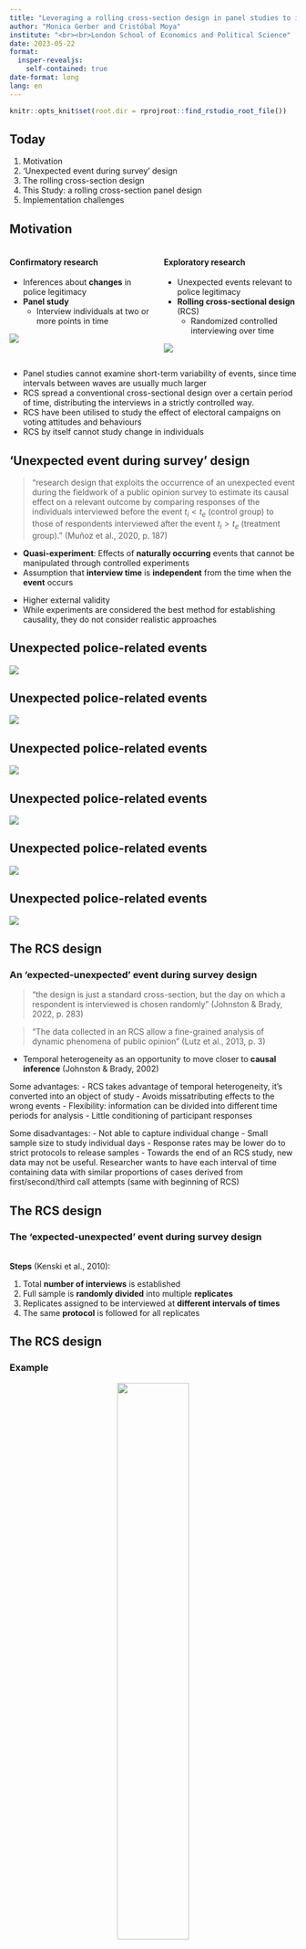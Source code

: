 ```yaml
---
title: "Leveraging a rolling cross-section design in panel studies to investigate police legitimacy"
author: "Monica Gerber and Cristóbal Moya"
institute: "<br><br>London School of Economics and Political Science"
date: 2023-05-22
format: 
  insper-revealjs:
    self-contained: true
date-format: long
lang: en
---
```


```r
knitr::opts_knit$set(root.dir = rprojroot::find_rstudio_root_file())
```


## Today

1. Motivation
1. 'Unexpected event during survey' design
2. The rolling cross-section design
3. This Study: a rolling cross-section panel design
4. Implementation challenges


## Motivation

::: {.columns}
::: {.column}
#### Confirmatory research
- Inferences about **changes** in police legitimacy
- **Panel study**
  - Interview individuals at two or more points in time

![](images/panel.png)
::: 

::: {.column}
::: {.fragment}
#### Exploratory research

- Unexpected events relevant to police legitimacy
- **Rolling cross-sectional design** (RCS)
  - Randomized controlled interviewing over time

![](images/rcs.png)
::: 
:::
:::


::: notes
- Panel studies cannot examine short-term variability of events, since time intervals between waves are usually much larger
- RCS spread a conventional cross-sectional design over a certain period of time, distributing the interviews in a strictly controlled way.
- RCS have been utilised to study the effect of electoral campaigns on voting attitudes and behaviours
- RCS by itself cannot study change in individuals
:::

## 'Unexpected event during survey' design

> "research design that exploits the occurrence of an unexpected event during the fieldwork of a public opinion survey to estimate its causal effect on a relevant outcome by comparing responses of the individuals interviewed before the event $t_i<t_e$ (control group) to those of respondents interviewed after the event $t_i>t_e$ (treatment group)." (Muñoz et al., 2020, p. 187)

- **Quasi-experiment**: Effects of **naturally occurring** events that cannot be manipulated through controlled experiments 
- Assumption that **interview time** is **independent** from the time when the **event** occurs

::: notes
- Higher external validity
- While experiments are considered the best method for establishing causality, they do not consider realistic approaches 
:::

## Unexpected police-related events

![](images/eventos1.PNG)

## Unexpected police-related events

![](images/eventos2.PNG)

## Unexpected police-related events

![](images/eventos3.PNG)

## Unexpected police-related events

![](images/eventos4.PNG)

## Unexpected police-related events

![](images/eventos5.PNG)

## Unexpected police-related events

![](images/eventos6.PNG)

## The RCS design

### An 'expected-unexpected' event during survey design

> "the design is just a standard cross-section, but the day on which a respondent is interviewed is chosen randomly" (Johnston & Brady, 2022, p. 283)

> "The data collected in an RCS allow a fine-grained analysis of dynamic phenomena of public opinion" (Lutz et al., 2013, p. 3)

- Temporal heterogeneity as an opportunity to move closer to **causal inference** (Johnston & Brady, 2002)


::: notes
Some advantages:
- RCS takes advantage of temporal heterogeneity, it's converted into an object of study
- Avoids missatributing effects to the wrong events
- Flexibility: information can be divided into different time periods for analysis
- Little conditioning of participant responses

Some disadvantages:
- Not able to capture individual change
- Small sample size to study individual days
- Response rates may be lower do to strict protocols to release samples
- Towards the end of an RCS study, new data may not be useful. Researcher wants to have each interval of time containing data with similar proportions of cases derived from first/second/third call attempts (same with beginning of RCS) 

:::

## The RCS design
### The 'expected-unexpected' event during survey design
<br>
**Steps** (Kenski et al., 2010):

1. Total **number of interviews** is established
2. Full sample is **randomly divided** into multiple **replicates**
3. Replicates assigned to be interviewed at **different intervals of times**
4. The same **protocol** is followed for all replicates

## The RCS design
### Example
<center>
<img src="images/women.png" height="50%" width="50%">
</center>
::: aside

[Jiménez-Sánchez et al., 2022](https://academic.oup.com/poq/article/86/3/597/6697928)

:::

::: notes
- Analyze how the public reacts to the International Women's Day in Spain 2019. 
- Nationally representative telephone survey based on a RCS design through a daily tracking over 20 total days, before and after the protest day. Between 100 and 120 interviews were conducted each day
- Respondents were divided into two groups, treated and not treated.
- Findings confirm that such hybrid media protest can broaden their audience, generate interest, spark conversations on gender inequality and contribute to opinion conformation.
:::

## The RCS design
### Assumptions
<br>
1. **Temporal ignorability**: Moment of the interview should be as *good as random*

2. **Excludability**: Timing of the interview $t$ affects $Y$ only through event $T$

3. **Compliance**: assignment to the treatment ($t_i>t_e$) corresponds to actually receiving treatment ($T=1$)

::: notes
1. **Temporal ignorability**: "for any individual, the potential outcomes must be independent from the moment of the interview" (Muñoz et al., p. 189)
  - Moment of the interview should be as *good as random*
  - In RCS moment of interview *is* random
  - Protocol to ensure equal procedures to contact and recontact sample units
  - Need to compare 'treated' and 'not-treated' in terms of ease of contact and socio-demographics (Lutz et al., 2013)

- Assumptions under which unexpected events can yield valid causal estimates
- Assignment to different values of time t should be independent from the potential outcomes of Y. 
- The daily samples need to fulfill two compelling properties: (1) They must consist of a somewhat stable mix of respondents that are easy and such that are harder to reach. (2) The socio-demographic characteristics of their members must not vary significantly over the course of the campaign.(Lutz et al., 2013)
- Threats often arise from complex sampling designs. Primary sampling units are often contacted and interviewed sequentially. For example, in face-to-face surveys the fieldwork often follows a geographical pattern for efficiency reasons. 
- **Reachability**: ease of contact and reluctance to participate can vary between respondents. In ESS there is a relationship between number of attempted contacts and how late they are interviewed during fieldwork. Therefore, the subjects who are more elusive and harder to reach will have a higher probability of being interviewed after any unexpected event. If reachability is correlated with the potential outcomes, its correlation with treatment assignment will bias the estimates of the causal effect. As expected, those who were older, less educated, and out of the labor market were interviewed earlier during the fieldwork of the ESS survey. This happened less so in RCS designs. 
  - Should be less of a concern in RCS because day is random. If days overlap, in the long term the design should lead to equal numbers of first/second/third time respondents (Johnston and Brady, 2002).  
- **Attrition**: Troublesome if nonresponse is triggered by the treatment. Being exposed to certain events might lead people to refrain from answering some questions or altogether. 

2. **Excludability**: "any difference between respondents interviewed before and after the event shall be the sole consequence of the event" (Muñoz et al., p. 189)
  - Timing of the interview $t$ affects $Y$ only through event $T$
  - Beware of collateral events, simultaneous events and unrelated time trends
  - Need to characterize the event and its reactions

- The excludability assumption will be violated if the decision about the moment when the event occurs is endogenous to the outcome variable Y. 
- **Collateral events**: succession of reactions triggered by the unexpected event of interest. E.g. reactions to a terrorist attack might drive public opinion's response. Should be interpreted as the joint effect of the envent and the subsequent reactions
- **Simultaneous events**: unrelated events that take place at the same time. Problem of compound treatments. Assumption that out of all the treatments that covary with the timing of the interview, the events of interest is the only treatment that affects the potential outcomes.
- **Unrelated time trends**: presence of time-varying variables that, aside from the event itself, are systematically related to the outcome (temporal stability assumption). E.g. calendar effects

3. **Compliance**: "Assignment to the treatment group $t_i>t_e$ was assumed to perfectly correspond to actually receiving treatment $T=1$." (Muñoz et al., 2020, p. 194)
  - Need to measure compliance

- Some of the subjects were not really exposed to the event
:::

## This Study
### Police legitimacy
<br>

- Police work requires public support to be able to function in a democratic context

- Beliefs that the police act in **procedurally just** ways and are **legitimate** facilitate compliance and cooperation with authorities

- A socially legitimate police force should require little violence to confront opposition

- However, the world has seen many cases of **violent demonstrations**, **police violence** and **human rights violations**

## This Study
### The Chilean case
<br>

- Chile's main police force, the Carabineros, was among the most trusted institutions (Dammert, 2019)

- Yet, recent **events of corruption** and **excessive use of force** during the social uprising in October 2019 have produced a serious loss of trust (Gerber et al., 2023)

- **Crisis of legitimacy**: proposals of "deep reform" and even the dissolution of the institution

- Need to understand relationship between police and citizens in Chile during the next crucial years

## This Study
### Aims
<br>

- **Confirmatory**: 
  - Track over time people's perceived police legitimacy and motivational postures towards the police, and examine their relationships with perceived procedural justice and fear of the police in Chile

- **Exploratory**: 
  - Determine the effects of potential unexpected events (such as police violence, corruption scandals or reforms) on perceptions of legitimacy, procedural justice and fear of the police in Chile.

## This Study 
### A RCS panel design
<br>

- **Probability-based online panel** of the population in Chile (18-65 years old)

- Panel study with **10 waves**

- Face-to-face recruitment with probability-based sampling design

- **Sample size**
  - Expected sample in contact survey: n = 5,300 
  - Expected sample in Wave 1: n = 1,500 

- Possibility to combine with non-probabilistic sample to increase sample size

## This Study 
### A RCS panel design
<br>
<center>
<img src="images/nested2.png" height="35%" width="35%">
</center>

## This Study 
### A RCS panel design
<br>
<center>
<img src="images/nested4.png" height="35%" width="35%">
</center>

## This Study 
### A RCS panel design
<br>
<center>
<img src="images/nested5.png" height="35%" width="35%">
</center>

::: notes
- Individual and aggregate variation over time (Vezzoni et al., 2020)
- RCS - By itself it is not able to capture individual change
:::

## This Study 

### Identify unexpected event with RCS design

![](images/f_w_wave_b.png)

## This Study 

### Identify unexpected event with panel design

![](images/f_b_waves_bc.png)

## This Study 

### Identify unexpected events with RCS panel design

![](images/f_ewb.png)

## Contribution of the RCS panel design

- Facilitates the **causal identification** of **unexpected events**
  - During waves
  - Between waves

- Potential to identify interactions between
  - Unexpected events *within* and *between* waves
  - Unexpected events with main study hypotheses
  
. . .

- But at what cost?

## Implementation challenges
<br>

```r
#| echo: false
library(gt)

t <- tibble::tribble(
       ~V1,  ~V2,   ~V3,  ~V4, ~V5, ~V6,
   "Day 4", 129L, 1329L, 0.58,   1,   1,
   "Day 7", 257L, 1200L, 0.83,   1,   1,
  "Day 10", 386L, 1071L, 0.92,   1,   1,
  "Day 13", 514L,  943L, 0.95,   1,   1,
  "Day 17", 686L,  771L, 0.97,   1,   1
  )

gt(t) |> 
  cols_label(
    V1 = "Event happens on...",
    V2 = "Not treated",
    V3 = "Treated",
    V4 = "Small effect",
    V5 = "Medium effect",
    V6 = "Large effect") |> 
  tab_spanner(label = "Power", columns = V4:V6) |> 
  tab_spanner(label = "Event", columns = V2:V3) |> 
  fmt_number(columns = V5:V6, decimals = 2) 
```

## Implementation challenges

<center>
<img src="images/decisions.png" height="60%" width="60%">
</center>


::: notes
- How many interviews? Given by funding
- Over how many days? 5 weeks to leave window for detecting unexpected events, but still having separate waves
- What is the recommended bandwidth/interval? Smaller intervals (day) are more sensitive to change but requiere more management costs
- How long should we keep interview open?
  - New replicate introduced into the field before an older replicate is exhausted - overlap betwen subsamples 
  - Once the first round of replicates have been completed, any given day will be composed of approximately the samel percentaje of first/second/third-call-attempt numbers.
  - Data collected at the beginning of the survey should be used with caution as they may contain higher % of first-time-call attempts

:::

## Thank you!

Contact: 

- Monica Gerber [monica.gerber@udp.cl](mailto:monica.gerber@udp.cl)
- Cristóbal Moya [cristoba.moya@uni-bielefeld.de](mailto:cristoba.moya@uni-bielefeld.de)
